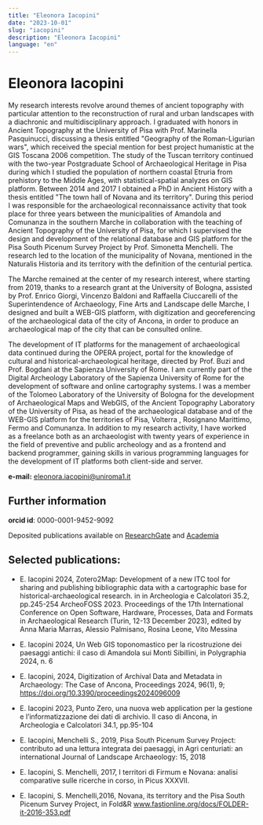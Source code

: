 ```yaml
---
title: "Eleonora Iacopini"
date: "2023-10-01"
slug: "iacopini"
description: "Eleonora Iacopini"
language: "en"
---
```


# Eleonora Iacopini

My research interests revolve around themes of ancient topography with particular attention to the reconstruction of rural and urban landscapes with a diachronic and multidisciplinary approach. I graduated with honors in Ancient Topography at the University of Pisa with Prof. Marinella Pasquinucci, discussing a thesis entitled "Geography of the Roman-Ligurian wars", which received the special mention for best project humanistic at the GIS Toscana 2006 competition. The study of the Tuscan territory continued with the two-year Postgraduate School of Archaeological Heritage in Pisa during which I studied the population of northern coastal Etruria from prehistory to the Middle Ages, with statistical-spatial analyzes on GIS platform. Between 2014 and 2017 I obtained a PhD in Ancient History with a thesis entitled "The town hall of Novana and its territory". During this period I was responsible for the archaeological reconnaissance activity that took place for three years between the municipalities of Amandola and Comunanza in the southern Marche in collaboration with the teaching of Ancient Topography of the University of Pisa, for which I supervised the design and development of the relational database and GIS platform for the Pisa South Picenum Survey Project by Prof. Simonetta Menchelli. The research led to the location of the municipality of Novana, mentioned in the Naturalis Historia and its territory with the definition of the centurial pertica.

The Marche remained at the center of my research interest, where starting from 2019, thanks to a research grant at the University of Bologna, assisted by Prof. Enrico Giorgi, Vincenzo Baldoni and Raffaella Ciuccarelli of the Superintendence of Archaeology, Fine Arts and Landscape delle Marche, I designed and built a WEB-GIS platform, with digitization and georeferencing of the archaeological data of the city of Ancona, in order to produce an archaeological map of the city that can be consulted online.

The development of IT platforms for the management of archaeological data continued during the OPERA project, portal for the knowledge of cultural and historical-archaeological heritage, directed by Prof. Buzi and Prof. Bogdani at the Sapienza University of Rome. I am currently part of the Digital Archeology Laboratory of the Sapienza University of Rome for the development of software and online cartography systems. I was a member of the Tolomeo Laboratory of the University of Bologna for the development of Archaeological Maps and WebGIS, of the Ancient Topography Laboratory of the University of Pisa, as head of the archaeological database and of the WEB-GIS platform for the territories of Pisa, Volterra , Rosignano Marittimo, Fermo and Comunanza. In addition to my research activity, I have worked as a freelance both as an archaeologist with twenty years of experience in the field of preventive and public archeology and as a frontend and backend programmer, gaining skills in various programming languages ​​for the development of IT platforms both client-side and server.

**e-mail:** eleonora.iacopini@uniroma1.it

## Further information

**orcid id**: 0000-0001-9452-9092

Deposited publications available on <a href="">ResearchGate</a> and <a href="">Academia</a>

## Selected publications:

- E. Iacopini 2024, Zotero2Map: Development of a new ITC tool for sharing and publishing bibliographic data with a cartographic base for historical-archaeological research. in in Archeologia e Calcolatori 35.2, pp.245-254 ArcheoFOSS 2023. Proceedings of the 17th International Conference on Open Software, Hardware, Processes, Data and Formats in Archaeological Research (Turin, 12-13 December 2023), edited by Anna Maria Marras, Alessio Palmisano, Rosina Leone, Vito Messina

- E. Iacopini 2024, Un Web GIS toponomastico per la ricostruzione dei paesaggi antichi: il caso di Amandola sui Monti Sibillini, in Polygraphia 2024, n. 6

- E. Iacopini, 2024, Digitization of Archival Data and Metadata in Archaeology: The Case of Ancona, Proceedings 2024, 96(1), 9; https://doi.org/10.3390/proceedings2024096009

- E. Iacopini 2023, Punto Zero, una nuova web application per la gestione e l’informatizzazione dei dati di archivio. Il caso di Ancona, in Archeologia e Calcolatori 34.1, pp.95-104

- E. Iacopini, Menchelli S., 2019, Pisa South Picenum Survey Project: contributo ad una lettura integrata dei paesaggi, in Agri centuriati: an international Journal of Landscape Archaeology: 15, 2018

- E. Iacopini, S. Menchelli, 2017, I territori di Firmum e Novana: analisi comparative sulle ricerche in corso, in Picus XXXVII.

- E. Iacopini, S. Menchelli,2016, Novana, its territory and the Pisa South Picenum Survey Project, in Fold&R www.fastionline.org/docs/FOLDER-it-2016-353.pdf
